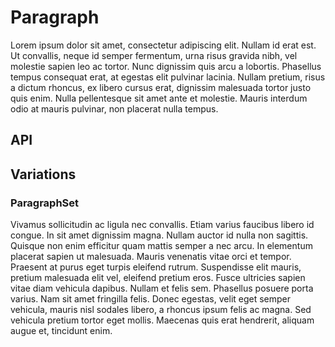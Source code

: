 
<Meta
  title="Components/Paragraph"
  component={Paragraph}
/>

# Paragraph

<Preview>
  <Story name="Base component">
    <Paragraph
      theme={knobs.select('theme', ['dark', 'light'], 'dark', 'Presentation')}
    >
      Lorem ipsum dolor sit amet, consectetur adipiscing elit. Nullam id erat est. Ut convallis, neque id semper fermentum, urna risus gravida nibh, vel molestie sapien leo ac tortor. Nunc dignissim quis arcu a lobortis. Phasellus tempus consequat erat, at egestas elit pulvinar lacinia. Nullam pretium, risus a dictum rhoncus, ex libero cursus erat, dignissim malesuada tortor justo quis enim. Nulla pellentesque sit amet ante et molestie. Mauris interdum odio at mauris pulvinar, non placerat nulla tempus.
    </Paragraph>
  </Story>
</Preview>

## API

<Props of={Paragraph} />

## Variations

### ParagraphSet

<Preview>
  <Story name="ParagraphSet component">
    <ParagraphSet
      theme={knobs.select('theme', ['dark', 'light'], 'dark', 'Presentation')}
    >
      <Paragraph>
        Vivamus sollicitudin ac ligula nec convallis. Etiam varius faucibus libero id congue. In sit amet dignissim magna. Nullam auctor id nulla non sagittis. Quisque non enim efficitur quam mattis semper a nec arcu. In elementum placerat sapien ut malesuada. Mauris venenatis vitae orci et tempor. Praesent at purus eget turpis eleifend rutrum.
      </Paragraph>
      <Paragraph>
        Suspendisse elit mauris, pretium malesuada elit vel, eleifend pretium eros. Fusce ultricies sapien vitae diam vehicula dapibus. Nullam et felis sem. Phasellus posuere porta varius. Nam sit amet fringilla felis. Donec egestas, velit eget semper vehicula, mauris nisl sodales libero, a rhoncus ipsum felis ac magna. Sed vehicula pretium tortor eget mollis. Maecenas quis erat hendrerit, aliquam augue et, tincidunt enim.
      </Paragraph>
    </ParagraphSet>
  </Story>
</Preview>

